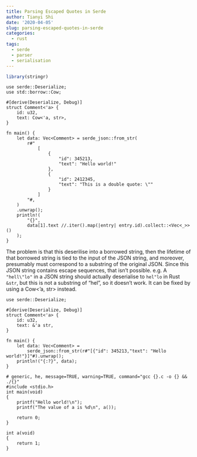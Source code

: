 ```yaml
---
title: Parsing Escaped Quotes in Serde
author: Tianyi Shi
date: '2020-04-05'
slug: parsing-escaped-quotes-in-serde
categories:
  - rust
tags:
  - serde
  - parser
  - serialisation
---
```


```r
library(stringr)
```


```{}
use serde::Deserialize;
use std::borrow::Cow;

#[derive(Deserialize, Debug)]
struct Comment<'a> {
    id: u32,
    text: Cow<'a, str>,
}

fn main() {
    let data: Vec<Comment> = serde_json::from_str(
        r#"
            [
                {
                    "id": 345213,
                    "text": "Hello world!"
                },
                {
                    "id": 2412345,
                    "text": "This is a double quote: \""
                }
            ]
        "#,
    )
    .unwrap();
    println!(
        "{}",
        data[1].text //.iter().map(|entry| entry.id).collect::<Vec<_>>()
    );
}
```


The problem is that this deserilise into a borrowed string, then the lifetime of that borrowed string is tied to the input of the JSON string, and moreover, presumably must correspond to a substring of the original JSON. Since this JSON string contains escape sequences, that isn't possible. e.g. A `"hell\"lo"` in a JSON string should actually deserialise to `hel"lo` in Rust `&str`, but this is not a substring of "hel\lo", so it doesn't work. It can be fixed by using a Cow<'a, str> instead.

```cargo
use serde::Deserialize;

#[derive(Deserialize, Debug)]
struct Comment<'a> {
    id: u32,
    text: &'a str,
}

fn main() {
    let data: Vec<Comment> =
        serde_json::from_str(r#"[{"id": 345213,"text": "Hello world!"}]"#).unwrap();
    println!("{:?}", data);
}
```

```{}
# generic, he, message=TRUE, warning=TRUE, command="gcc {}.c -o {} && ./{}"
#include <stdio.h>
int main(void)
{
    printf("Hello world!\n");
    printf("The value of a is %d\n", a());

    return 0;
}

int a(void)
{
    return 1;
}
```

